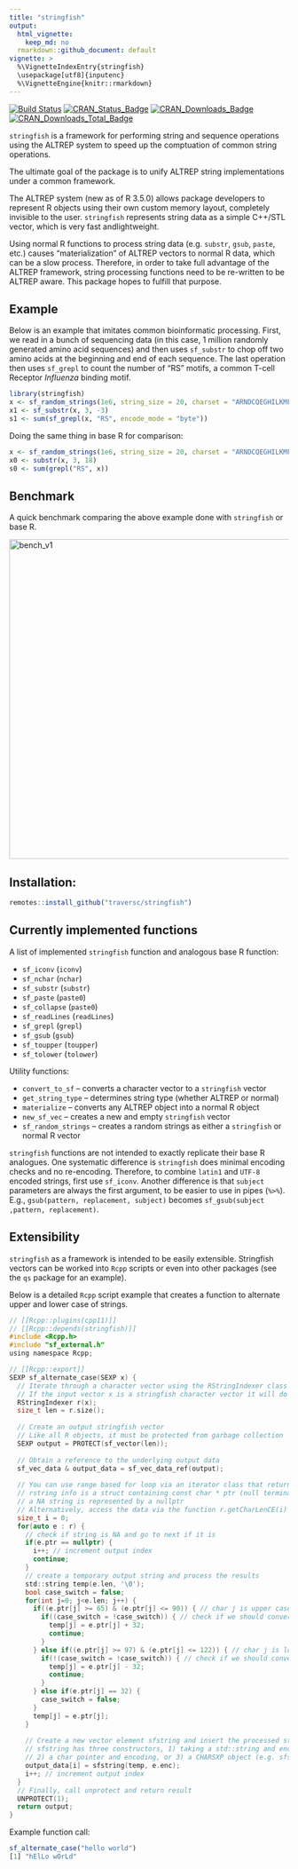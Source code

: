 ```yaml
---
title: "stringfish"
output:
  html_vignette:
    keep_md: no
  rmarkdown::github_document: default
vignette: >
  %\VignetteIndexEntry{stringfish}
  \usepackage[utf8]{inputenc}
  %\VignetteEngine{knitr::rmarkdown}
---
```


<!-- <img src="hex.png" width = "130" height = "150" align="right" style="border:0px;padding:15px"> -->
 
[![Build Status](https://travis-ci.org/traversc/stringfish.svg)](https://travis-ci.org/traversc/stringfish) [![CRAN\_Status\_Badge](http://www.r-pkg.org/badges/version/stringfish)](https://cran.r-project.org/package=stringfish) [![CRAN\_Downloads\_Badge](https://cranlogs.r-pkg.org/badges/stringfish)](https://cran.r-project.org/package=stringfish)
[![CRAN\_Downloads\_Total\_Badge](https://cranlogs.r-pkg.org/badges/grand-total/stringfish)](https://cran.r-project.org/package=stringfish)

`stringfish` is a framework for performing string and sequence operations using the ALTREP system to speed up the comptuation of common string operations. 

The ultimate goal of the package is to unify ALTREP string implementations under a common framework. 

The ALTREP system (new as of R 3.5.0) allows package developers to represent R objects using their own custom memory layout, completely invisible to the user. `stringfish` represents string data as a simple C++/STL vector, which is very fast andlightweight. 

Using normal R functions to process string data (e.g. `substr`, `gsub`, `paste`, etc.) causes "materialization" of ALTREP vectors to normal R data, which can be a slow process. Therefore, in order to take full advantage of the ALTREP framework, string processing functions need to be re-written to be ALTREP aware. This package hopes to fulfill that purpose. 

## Example

Below is an example that imitates common bioinformatic processing. First, we read in a bunch of sequencing data (in this case, 1 million randomly generated amino acid sequences) and then uses `sf_substr` to chop off two amino acids at the beginning and end of each sequence. The last operation then uses `sf_grepl` to count the number of "RS" motifs, a common T-cell Receptor *Influenza* binding motif. 

```r
library(stringfish)
x <- sf_random_strings(1e6, string_size = 20, charset = "ARNDCQEGHILKMFPSTWYV")
x1 <- sf_substr(x, 3, -3)
s1 <- sum(sf_grepl(x, "RS", encode_mode = "byte"))
```

Doing the same thing in base R for comparison:
```r
x <- sf_random_strings(1e6, string_size = 20, charset = "ARNDCQEGHILKMFPSTWYV", mode = "normal")
x0 <- substr(x, 3, 18)
s0 <- sum(grepl("RS", x))
```

## Benchmark

A quick benchmark comparing the above example done with `stringfish` or base R. 

![](bench_v1.png "bench_v1"){width=576px}

## Installation:
```r
remotes::install_github("traversc/stringfish")
```

## Currently implemented functions

A list of implemented `stringfish` function and analogous base R function:

* `sf_iconv` (`iconv`)
* `sf_nchar` (`nchar`)
* `sf_substr` (`substr`)
* `sf_paste` (`paste0`)
* `sf_collapse` (`paste0`)
* `sf_readLines` (`readLines`)
* `sf_grepl` (`grepl`)
* `sf_gsub` (`gsub`)
* `sf_toupper` (`toupper`)
* `sf_tolower` (`tolower`)

Utility functions:

* `convert_to_sf` -- converts a character vector to a `stringfish` vector
* `get_string_type` -- determines string type (whether ALTREP or normal)
* `materialize` -- converts any ALTREP object into a normal R object
* `new_sf_vec` -- creates a new and empty `stringfish` vector
* `sf_random_strings` -- creates a random strings as either a `stringfish` or normal R vector

`stringfish` functions are not intended to exactly replicate their base R analogues. One systematic difference is `stringfish` does minimal encoding checks and no re-encoding. Therefore, to combine `latin1` and `UTF-8` encoded strings, first use `sf_iconv`. Another difference is that `subject` parameters are always the first argument, to be easier to use in pipes (`%>%`). E.g., `gsub(pattern, replacement, subject)` becomes `sf_gsub(subject ,pattern, replacement)`.

## Extensibility

`stringfish` as a framework is intended to be easily extensible. Stringfish vectors can be worked into `Rcpp` scripts or even into other packages (see the `qs` package for an example).

Below is a detailed `Rcpp` script example that creates a function to alternate upper and lower case of strings. 

```c
// [[Rcpp::plugins(cpp11)]]
// [[Rcpp::depends(stringfish)]]
#include <Rcpp.h>
#include "sf_external.h"
using namespace Rcpp;

// [[Rcpp::export]]
SEXP sf_alternate_case(SEXP x) {
  // Iterate through a character vector using the RStringIndexer class
  // If the input vector x is a stringfish character vector it will do so without materialization
  RStringIndexer r(x);
  size_t len = r.size();
  
  // Create an output stringfish vector
  // Like all R objects, it must be protected from garbage collection
  SEXP output = PROTECT(sf_vector(len));
  
  // Obtain a reference to the underlying output data
  sf_vec_data & output_data = sf_vec_data_ref(output);
  
  // You can use range based for loop via an iterator class that returns RStringIndexer::rstring_info e
  // rstring info is a struct containing const char * ptr (null terminated), int len, and cetype_t enc
  // a NA string is represented by a nullptr
  // Alternatively, access the data via the function r.getCharLenCE(i)
  size_t i = 0;
  for(auto e : r) {
    // check if string is NA and go to next if it is
    if(e.ptr == nullptr) {
      i++; // increment output index
      continue;
    }
    // create a temporary output string and process the results
    std::string temp(e.len, '\0');
    bool case_switch = false;
    for(int j=0; j<e.len; j++) {
      if((e.ptr[j] >= 65) & (e.ptr[j] <= 90)) { // char j is upper case
        if((case_switch = !case_switch)) { // check if we should convert to lower case
          temp[j] = e.ptr[j] + 32;
          continue;
        }
      } else if((e.ptr[j] >= 97) & (e.ptr[j] <= 122)) { // char j is lower case
        if(!(case_switch = !case_switch)) { // check if we should convert to upper case
          temp[j] = e.ptr[j] - 32;
          continue;
        }
      } else if(e.ptr[j] == 32) {
        case_switch = false;
      }
      temp[j] = e.ptr[j];
    }
    
    // Create a new vector element sfstring and insert the processed string into the stringfish vector
    // sfstring has three constructors, 1) taking a std::string and encoding, 
    // 2) a char pointer and encoding, or 3) a CHARSXP object (e.g. sfstring(NA_STRING))
    output_data[i] = sfstring(temp, e.enc);
    i++; // increment output index
  }
  // Finally, call unprotect and return result
  UNPROTECT(1);
  return output;
}

```

Example function call:
```r
sf_alternate_case("hello world") 
[1] "hElLo wOrLd"
```